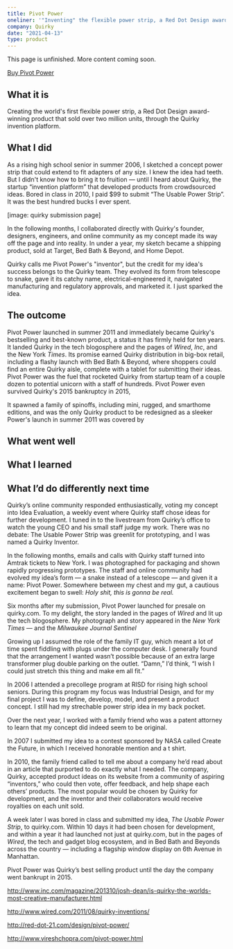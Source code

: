 ```yaml
---
title: Pivot Power
oneliner: '"Inventing" the flexible power strip, a Red Dot Design award-winner that sold millions of units, with Quirky'
company: Quirky
date: "2021-04-13"
type: product
---
```


<p className="bigText">This page is unfinished. More content coming soon.</p>

[Buy Pivot Power](https://smile.amazon.com/dp/B073RB8GFT/)

## What it is
<p className="bigText">Creating the world's first flexible power strip, a Red Dot Design award-winning product that sold over two million units, through the Quirky invention platform.</p>


## What I did
As a rising high school senior in summer 2006, I sketched a concept power strip that could extend to fit adapters of any size. I knew the idea had teeth. But I didn't know how to bring it to fruition — until I heard about Quirky, the startup “invention platform” that developed products from crowdsourced ideas. Bored in class in 2010, I paid $99 to submit “The Usable Power Strip”. It was the best hundred bucks I ever spent.

[image: quirky submission page]

In the following months, I collaborated directly with Quirky's founder, designers, engineers, and online community as my concept made its way off the page and into reality. In under a year, my sketch became a shipping product, sold at Target, Bed Bath & Beyond, and Home Depot. 

Quirky calls me Pivot Power's "inventor", but the credit for my idea's success belongs to the Quirky team. They evolved its form from telescope to snake, gave it its catchy name, electrical-engineered it, navigated manufacturing and regulatory approvals, and marketed it. I just sparked the idea.

## The outcome
Pivot Power launched in summer 2011 and immediately became Quirky's bestselling and best-known product, a status it has firmly held for ten years. It landed Quirky in the tech blogosphere and the pages of _Wired_, _Inc_, and the New York _Times_. Its promise earned Quirky distribution in big-box retail, including a flashy launch with Bed Bath & Beyond, where shoppers could find an entire Quirky aisle, complete with a tablet for submitting their ideas. Pivot Power was the fuel that rocketed Quirky from startup team of a couple dozen to potential unicorn with a staff of hundreds. Pivot Power even survived Quirky's 2015 bankruptcy in 2015, 

It spawned a family of spinoffs, including mini, rugged, and smarthome editions, and was the only Quirky product to be redesigned as a sleeker Power's launch in summer 2011 was covered by


## What went well

## What I learned

## What I’d do differently next time
Quirky’s online community responded enthusiastically, voting my concept into Idea Evaluation, a weekly event where Quirky staff chose ideas for further development. I tuned in to the livestream from Quirky’s office to watch the young CEO and his small staff judge my work. There was no debate: The Usable Power Strip was greenlit for prototyping, and I was named a Quirky Inventor. 

In the following months, emails and calls with Quirky staff turned into Amtrak tickets to New York. I was photographed for packaging and shown rapidly progressing prototypes. The staff and online community had evolved my idea’s form — a snake instead of a telescope — and given it a name: Pivot Power. Somewhere between my chest and my gut, a cautious excitement began to swell: *Holy shit, this is gonna be real.*

Six months after my submission, Pivot Power launched for presale on quirky.com. To my delight, the story landed in the pages of *Wired* and lit up the tech blogosphere. My photograph and story appeared in the *New York Times* — and the *Milwaukee Journal Sentinel*

Growing up I assumed the role of the family IT guy, which meant a lot of time spent fiddling with plugs under the computer desk. I generally found that the arrangement I wanted wasn’t possible because of an extra large transformer plug double parking on the outlet. “Damn,” I’d think, “I wish I could just stretch this thing and make em all fit.”

In 2006 I attended a precollege program at RISD for rising high school seniors. During this program my focus was Industrial Design, and for my final project I was to define, develop, model, and present a product concept. I still had my strechable power strip idea in my back pocket. 

Over the next year, I worked with a family friend who was a patent attorney to learn that my concept did indeed seem to be original. 

In 2007 I submitted my idea to a contest sponsored by NASA called Create the Future, in which I received honorable mention and a t shirt. 

In 2010, the family friend called to tell me about a company he’d read about in an article that purported to do exactly what I needed. The company, Quirky, accepted product ideas on its website from a community of aspiring “inventors,” who could then vote, offer feedback, and help shape each others’ products. The most popular would be chosen by Quirky for development, and the inventor and their collaborators would receive royalties on each unit sold. 

A week later I was bored in class and submitted my idea, _The Usable Power Strip_, to quirky.com. Within 10 days it had been chosen for development, and within a year it had launched not just at quirky.com, but in the pages of _Wired_, the tech and gadget blog ecosystem, and in Bed Bath and Beyonds across the country — including a flagship window display on 6th Avenue in Manhattan.

Pivot Power was Quirky’s best selling product until the day the company went bankrupt in 2015. 


http://www.inc.com/magazine/201310/josh-dean/is-quirky-the-worlds-most-creative-manufacturer.html

http://www.wired.com/2011/08/quirky-inventions/

http://red-dot-21.com/design/pivot-power/

http://www.vireshchopra.com/pivot-power.html